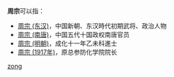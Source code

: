 '''周宗'''可以指：
* [[周宗_(东汉)|周宗 (东汉)]]，中国新朝、东汉時代初期武将、政治人物
* [[周宗_(南唐)|周宗 (南唐)]]，中国五代十国政权南唐官员
* [[周宗_(明朝)|周宗 (明朝)]]，成化十一年乙未科進士
* [[周宗_(1917年)|周宗 (1917年)]]，原总参防化学院院长

{{disambig}}

[[Category:二字周姓人名消歧义|zong]]